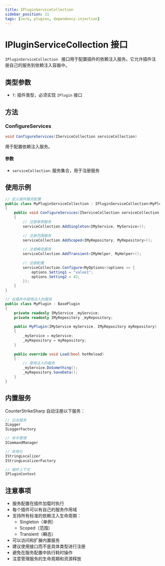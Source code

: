 ```yaml
---
title: IPluginServiceCollection
sidebar_position: 11
tags: [core, plugins, dependency-injection]
---
```


# IPluginServiceCollection  接口

`IPluginServiceCollection ` 接口用于配置插件的依赖注入服务。它允许插件注册自己的服务到依赖注入容器中。

## 类型参数

- `T`: 插件类型，必须实现 `IPlugin` 接口

## 方法

### ConfigureServices
```csharp
void ConfigureServices(IServiceCollection serviceCollection)
```

用于配置依赖注入服务。

#### 参数
- `serviceCollection`: 服务集合，用于注册服务

## 使用示例

```csharp
// 定义插件服务配置
public class MyPluginServiceCollection : IPluginServiceCollection<MyPlugin>
{
    public void ConfigureServices(IServiceCollection serviceCollection)
    {
        // 注册单例服务
        serviceCollection.AddSingleton<IMyService, MyService>();
        
        // 注册范围服务
        serviceCollection.AddScoped<IMyRepository, MyRepository>();
        
        // 注册瞬态服务
        serviceCollection.AddTransient<IMyHelper, MyHelper>();
        
        // 注册配置
        serviceCollection.Configure<MyOptions>(options => {
            options.Setting1 = "value1";
            options.Setting2 = 42;
        });
    }
}

// 在插件中使用注入的服务
public class MyPlugin : BasePlugin
{
    private readonly IMyService _myService;
    private readonly IMyRepository _myRepository;
    
    public MyPlugin(IMyService myService, IMyRepository myRepository)
    {
        _myService = myService;
        _myRepository = myRepository;
    }
    
    public override void Load(bool hotReload)
    {
        // 使用注入的服务
        _myService.DoSomething();
        _myRepository.SaveData();
    }
}
```

## 内置服务

CounterStrikeSharp 自动注册以下服务：

```csharp
// 日志服务
ILogger
ILoggerFactory

// 命令管理
ICommandManager

// 本地化
IStringLocalizer
IStringLocalizerFactory

// 插件上下文
IPluginContext
```

## 注意事项

- 服务配置在插件加载时执行
- 每个插件可以有自己的服务作用域
- 支持所有标准的依赖注入生命周期：
  - Singleton（单例）
  - Scoped（范围）
  - Transient（瞬态）
- 可以访问和扩展内置服务
- 建议使用接口而不是具体类型进行注册
- 避免在服务配置中执行耗时操作
- 注意管理服务的生命周期和资源释放
``` 